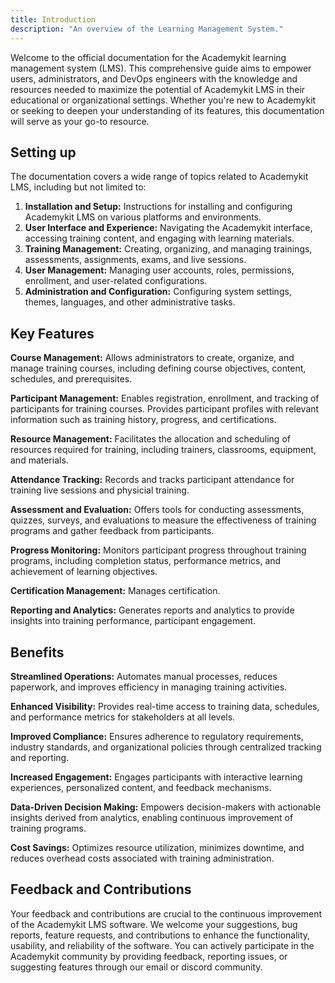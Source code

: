 ---
title: Introduction
description: "An overview of the Learning Management System."
---

Welcome to the official documentation for the Academykit learning management system (LMS). This comprehensive guide aims to empower users, administrators, and DevOps engineers with the knowledge and resources needed to maximize the potential of Academykit LMS in their educational or organizational settings. Whether you're new to Academykit or seeking to deepen your understanding of its features, this documentation will serve as your go-to resource.

## Setting up

The documentation covers a wide range of topics related to Academykit LMS, including but not limited to:

1. **Installation and Setup:** Instructions for installing and configuring Academykit LMS on various platforms and environments.
2. **User Interface and Experience:** Navigating the Academykit interface, accessing training content, and engaging with learning materials.
3. **Training Management:** Creating, organizing, and managing trainings, assessments, assignments, exams, and live sessions.
4. **User Management:** Managing user accounts, roles, permissions, enrollment, and user-related configurations.
5. **Administration and Configuration:** Configuring system settings, themes, languages, and other administrative tasks.

## Key Features
**Course Management:** Allows administrators to create, organize, and manage training courses, including defining course objectives, content, schedules, and prerequisites.

**Participant Management:** Enables registration, enrollment, and tracking of participants for training courses. Provides participant profiles with relevant information such as training history, progress, and certifications.

**Resource Management:** Facilitates the allocation and scheduling of resources required for training, including trainers, classrooms, equipment, and materials.

**Attendance Tracking:** Records and tracks participant attendance for training live sessions and physicial training.

**Assessment and Evaluation:** Offers tools for conducting assessments, quizzes, surveys, and evaluations to measure the effectiveness of training programs and gather feedback from participants.

**Progress Monitoring:** Monitors participant progress throughout training programs, including completion status, performance metrics, and achievement of learning objectives.

**Certification Management:** Manages certification.

**Reporting and Analytics:** Generates reports and analytics to provide insights into training performance, participant engagement.


## Benefits
**Streamlined Operations:** Automates manual processes, reduces paperwork, and improves efficiency in managing training activities.

**Enhanced Visibility:** Provides real-time access to training data, schedules, and performance metrics for stakeholders at all levels.

**Improved Compliance:** Ensures adherence to regulatory requirements, industry standards, and organizational policies through centralized tracking and reporting.

**Increased Engagement:** Engages participants with interactive learning experiences, personalized content, and feedback mechanisms.

**Data-Driven Decision Making:** Empowers decision-makers with actionable insights derived from analytics, enabling continuous improvement of training programs.

**Cost Savings:** Optimizes resource utilization, minimizes downtime, and reduces overhead costs associated with training administration.

## Feedback and Contributions

Your feedback and contributions are crucial to the continuous improvement of the Academykit LMS software. We welcome your suggestions, bug reports, feature requests, and contributions to enhance the functionality, usability, and reliability of the software. You can actively participate in the Academykit community by providing feedback, reporting issues, or suggesting features through our email or  discord community.
